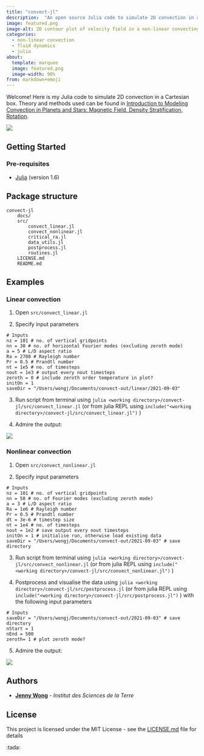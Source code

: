 ```yaml
---
title: "convect-jl"
description:  "An open source Julia code to simulate 2D convection in a Cartesian box. "
image: featured.png
image-alt: 2D contour plot of velocity field in a non-linear convecting system.
categories:
  - non-linear convection
  - fluid dynamics
  - julia
about:
  template: marquee
  image: featured.png
  image-width: 90%
from: markdown+emoji
---
```


Welcome! Here is my Julia code to simulate 2D convection in a Cartesian box. Theory and methods used can be found in [Introduction to Modeling Convection in Planets and Stars: Magnetic Field, Density Stratification, Rotation](https://press.princeton.edu/books/hardcover/9780691141725/introduction-to-modeling-convection-in-planets-and-stars). 

[![](https://img.shields.io/badge/License-MIT-yellow.svg)](https://opensource.org/licenses/MIT)

## Getting Started

### Pre-requisites
- [Julia](https://julialang.org/) (version 1.6)

## Package structure
```
convect-jl
    docs/
    src/
        convect_linear.jl
        convect_nonlinear.jl
        critical_ra.jl
        data_utils.jl
        postprocess.jl
        routines.jl
    LICENSE.md
    README.md
```

## Examples

### Linear convection

1. Open `src/convect_linear.jl`

2. Specify input parameters
   
```
# Inputs
nz = 101 # no. of vertical gridpoints
nn = 30 # no. of horizontal Fourier modes (excluding zeroth mode)
a = 5 # L/D aspect ratio
Ra = 2700 # Rayleigh number
Pr = 0.5 # Prandtl number
nt = 1e5 # no. of timesteps
nout = 1e3 # output every nout timesteps
zeroth = 0 # include zeroth order temperature in plot?
initOn = 1
saveDir = "/Users/wongj/Documents/convect-out/linear/2021-09-03"
```
3. Run script from terminal using `julia <working directory>/convect-jl/src/convect_linear.jl` (or from julia REPL using `include("<working directory>/convect-jl/src/convect_linear.jl")` )

4. Admire the output:

![](https://github.com/jnywong/convect-jl/blob/main/docs/figures/linear.png?raw=true)

### Nonlinear convection

1. Open `src/convect_nonlinear.jl`

2. Specify input parameters
   
```
# Inputs
nz = 101 # no. of vertical gridpoints
nn = 50 # no. of Fourier modes (excluding zeroth mode)
a = 3 # L/D aspect ratio
Ra = 1e6 # Rayleigh number
Pr = 0.5 # Prandtl number
dt = 3e-6 # timestep size
nt = 1e4 # no. of timesteps
nout = 1e2 # save output every nout timesteps
initOn = 1 # initialise run, otherwise load existing data
saveDir = "/Users/wongj/Documents/convect-out/2021-09-03" # save directory
```
3. Run script from terminal using `julia <working directory>/convect-jl/src/convect_nonlinear.jl` (or from julia REPL using `include("<working directory>/convect-jl/src/convect_nonlinear.jl")` )

4. Postprocess and visualise the data using `julia <working directory>/convect-jl/src/postprocess.jl` (or from julia REPL using `include("<working directory>/convect-jl/src/postprocess.jl")` ) with the following input parameters

```
# Inputs
saveDir = "/Users/wongj/Documents/convect-out/2021-09-03" # save directory
nStart = 1
nEnd = 500
zeroth= 1 # plot zeroth mode?
```

5. Admire the output:

![](https://github.com/jnywong/convect-jl/blob/main/docs/figures/video.gif?raw=true)

## Authors

* [**Jenny Wong**](https://jnywong.github.io/) - *Institut des Sciences de la Terre*
  

## License

This project is licensed under the MIT License - see the [LICENSE.md](https://github.com/jnywong/convect-jl/blob/main/LICENSE.md) file for details

:tada: